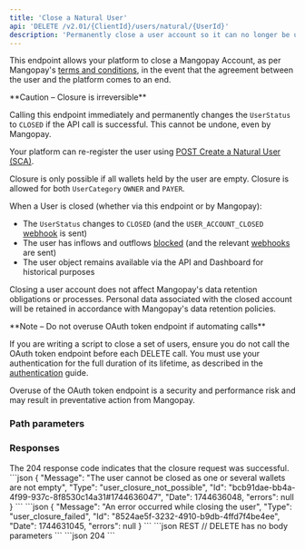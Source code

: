 ```yaml
---
title: 'Close a Natural User'  
api: 'DELETE /v2.01/{ClientId}/users/natural/{UserId}'  
description: 'Permanently close a user account so it can no longer be used'
---
```




This endpoint allows your platform to close a Mangopay Account, as per Mangopay's <a href="https://mangopay.com/terms-and-conditions" target="_blank">terms and conditions</a>, in the event that the agreement between the user and the platform comes to an end.

<Warning>
**Caution – Closure is irreversible**

Calling this endpoint immediately and permanently changes the `UserStatus` to `CLOSED` if the API call is successful. This cannot be undone, even by Mangopay. 

Your platform can re-register the user using [POST Create a Natural User (SCA)](/api-reference/users/create-natural-user-sca).
</Warning>

Closure is only possible if all wallets held by the user are empty. Closure is allowed for both `UserCategory` `OWNER` and `PAYER`.

When a User is closed (whether via this endpoint or by Mangopay): 
- The `UserStatus` changes to `CLOSED` (and the `USER_ACCOUNT_CLOSED` [webhook](/webhooks/event-types#account-closure) is sent)
- The user has inflows and outflows [blocked](/guides/users/blocked-users) (and the relevant [webhooks](/webhooks/event-types#user-regulatory-status) are sent)
- The user object remains available via the API and Dashboard for historical purposes

Closing a user account does not affect Mangopay's data retention obligations or processes. Personal data associated with the closed account will be retained in accordance with Mangopay's data retention policies.

<Note>
**Note – Do not overuse OAuth token endpoint if automating calls**

If you are writing a script to close a set of users, ensure you do not call the OAuth token endpoint before each DELETE call. You must use your authentication for the full duration of its lifetime, as described in the [authentication](/api-reference/overview/authentication#2-use-the-bearer-token-for-its-full-lifetime) guide.

Overuse of the OAuth token endpoint is a security and performance risk and may result in preventative action from Mangopay.
</Note>

### Path parameters  

<UserId />  

### Responses  

<AccordionGroup>
<Accordion title="204 - No Content" defaultOpen>
The 204 response code indicates that the closure request was successful.
</Accordion>
</AccordionGroup>

<AccordionGroup>
<Accordion title="400 - Wallets not empty">
```json 
{
    "Message": "The user cannot be closed as one or several wallets are not empty",
    "Type": "user_closure_not_possible",
    "Id": "bcb91dae-bb4a-4f99-937c-8f8530c14a31#1744636047",
    "Date": 1744636048,
    "errors": null
}
```
</Accordion>
<Accordion title="400 - User already closed">
```json 
{
    "Message": "An error occurred while closing the user",
    "Type": "user_closure_failed",
    "Id": "8524ae5f-3232-4910-b9db-4ffd7f4be4ee",
    "Date": 1744631045,
    "errors": null
}
```
</Accordion>
</AccordionGroup>

<RequestExample>
```json REST
// DELETE has no body parameters
```
<PhpCloseNaturalUser/>
</RequestExample>

<ResponseExample>
```json 204
```
</ResponseExample>
